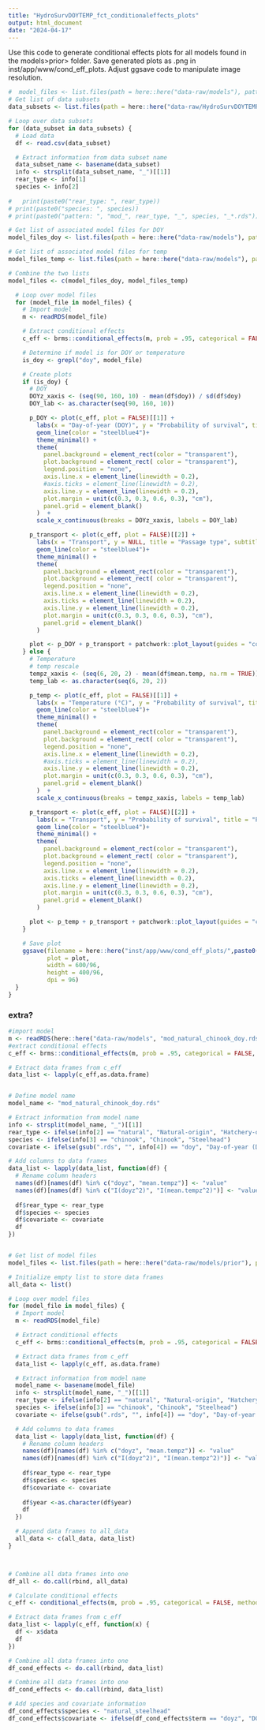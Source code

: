 ```yaml
---
title: "HydroSurvDOYTEMP_fct_conditionaleffects_plots"
output: html_document
date: "2024-04-17"
---
```


Use this code to generate conditional effects plots for all models found in the models>prior> folder. Save generated plots as .png in inst/app/www/cond_eff_plots. Adjust ggsave code to manipulate image resolution. 

```r
#  model_files <- list.files(path = here::here("data-raw/models"), pattern = "*.rds", full.names = TRUE)
# Get list of data subsets
data_subsets <- list.files(path = here::here("data-raw/HydroSurvDOYTEMP_data_subset"), pattern = "*.csv", full.names = TRUE)

# Loop over data subsets
for (data_subset in data_subsets) {
  # Load data
  df <- read.csv(data_subset)

  # Extract information from data subset name
  data_subset_name <- basename(data_subset)
  info <- strsplit(data_subset_name, "_")[[1]]
  rear_type <- info[1]
  species <- info[2]
  
#   print(paste0("rear_type: ", rear_type))
# print(paste0("species: ", species))
# print(paste0("pattern: ", "mod_", rear_type, "_", species, "_*.rds"))

# Get list of associated model files for DOY
model_files_doy <- list.files(path = here::here("data-raw/models"), pattern = paste0("mod_", rear_type, "_", species, "_doy.rds"), full.names = TRUE)

# Get list of associated model files for temp
model_files_temp <- list.files(path = here::here("data-raw/models"), pattern = paste0("mod_", rear_type, "_", species, "_temp.rds"), full.names = TRUE)

# Combine the two lists
model_files <- c(model_files_doy, model_files_temp)

  # Loop over model files
  for (model_file in model_files) {
    # Import model
    m <- readRDS(model_file)

    # Extract conditional effects
    c_eff <- brms::conditional_effects(m, prob = .95, categorical = FALSE, method = "posterior_epred", re_formula = NA)

    # Determine if model is for DOY or temperature
    is_doy <- grepl("doy", model_file)

    # Create plots
    if (is_doy) {
      # DOY
      DOYz_xaxis <- (seq(90, 160, 10) - mean(df$doy)) / sd(df$doy)
      DOY_lab <- as.character(seq(90, 160, 10))

      p_DOY <- plot(c_eff, plot = FALSE)[[1]] +
        labs(x = "Day-of-year (DOY)", y = "Probability of survival", title = "Day of year passage at LGR") +
        geom_line(color = "steelblue4")+
        theme_minimal() +
        theme(
          panel.background = element_rect(color = "transparent"),
          plot.background = element_rect( color = "transparent"),
          legend.position = "none",
          axis.line.x = element_line(linewidth = 0.2),
          #axis.ticks = element_line(linewidth = 0.2),
          axis.line.y = element_line(linewidth = 0.2),
          plot.margin = unit(c(0.3, 0.3, 0.6, 0.3), "cm"),
          panel.grid = element_blank()
        )  +
        scale_x_continuous(breaks = DOYz_xaxis, labels = DOY_lab)

      p_transport <- plot(c_eff, plot = FALSE)[[2]] +
        labs(x = "Transport", y = NULL, title = "Passage type", subtitle = "[0, In-river; 1, Barge Transported]") +
        geom_line(color = "steelblue4")+
        theme_minimal() +
        theme(
          panel.background = element_rect(color = "transparent"),
          plot.background = element_rect( color = "transparent"),
          legend.position = "none",
          axis.line.x = element_line(linewidth = 0.2),
          axis.ticks = element_line(linewidth = 0.2),
          axis.line.y = element_line(linewidth = 0.2),
          plot.margin = unit(c(0.3, 0.3, 0.6, 0.3), "cm"),
          panel.grid = element_blank()
        )

      plot <- p_DOY + p_transport + patchwork::plot_layout(guides = "collect")
    } else {
      # Temperature
      # temp rescale
      tempz_xaxis <- (seq(6, 20, 2) - mean(df$mean.temp, na.rm = TRUE)) / sd(df$mean.temp, na.rm = TRUE)
      temp_lab <- as.character(seq(6, 20, 2))

      p_temp <- plot(c_eff, plot = FALSE)[[1]] +
        labs(x = "Temperature (°C)", y = "Probability of survival", title = "River temperature at LGR") +
        geom_line(color = "steelblue4")+
        theme_minimal() +
        theme(
          panel.background = element_rect(color = "transparent"),
          plot.background = element_rect( color = "transparent"),
          legend.position = "none",
          axis.line.x = element_line(linewidth = 0.2),
          #axis.ticks = element_line(linewidth = 0.2),
          axis.line.y = element_line(linewidth = 0.2),
          plot.margin = unit(c(0.3, 0.3, 0.6, 0.3), "cm"),
          panel.grid = element_blank()
        )  +
        scale_x_continuous(breaks = tempz_xaxis, labels = temp_lab)

      p_transport <- plot(c_eff, plot = FALSE)[[2]] +
        labs(x = "Transport", y = "Probability of survival", title = "Passage type", subtitle = "[0, In-river; 1, Barge Transported]") + #update later
        geom_line(color = "steelblue4")+
        theme_minimal() +
        theme(
          panel.background = element_rect(color = "transparent"),
          plot.background = element_rect( color = "transparent"),
          legend.position = "none",
          axis.line.x = element_line(linewidth = 0.2),
          axis.ticks = element_line(linewidth = 0.2),
          axis.line.y = element_line(linewidth = 0.2),
          plot.margin = unit(c(0.3, 0.3, 0.6, 0.3), "cm"),
          panel.grid = element_blank()
        )

      plot <- p_temp + p_transport + patchwork::plot_layout(guides = "collect")
    }

    # Save plot
    ggsave(filename = here::here("inst/app/www/cond_eff_plots/",paste0(sub(".rds","",basename(model_file)), ".png")), 
           plot = plot, 
           width = 600/96, 
           height = 400/96, 
           dpi = 96)
  }
}

```

### extra?
```r

#import model
m <- readRDS(here::here("data-raw/models", "mod_natural_chinook_doy.rds"))
#extract conditional effects
c_eff <- brms::conditional_effects(m, prob = .95, categorical = FALSE, method = "posterior_epred", re_formula = NA) 

# Extract data frames from c_eff
data_list <- lapply(c_eff,as.data.frame)


# Define model name
model_name <- "mod_natural_chinook_doy.rds"

# Extract information from model name
info <- strsplit(model_name, "_")[[1]]
rear_type <- ifelse(info[2] == "natural", "Natural-origin", "Hatchery-origin")
species <- ifelse(info[3] == "chinook", "Chinook", "Steelhead")
covariate <- ifelse(gsub(".rds", "", info[4]) == "doy", "Day-of-year (DOY)", "Temperature")

# Add columns to data frames
data_list <- lapply(data_list, function(df) {
  # Rename column headers
  names(df)[names(df) %in% c("doyz", "mean.tempz")] <- "value"
  names(df)[names(df) %in% c("I(doyz^2)", "I(mean.tempz^2)")] <- "value_sq"
    
  df$rear_type <- rear_type
  df$species <- species
  df$covariate <- covariate
  df
})



```

```r
# Get list of model files
model_files <- list.files(path = here::here("data-raw/models/prior"), pattern = "*.rds", full.names = TRUE)

# Initialize empty list to store data frames
all_data <- list()

# Loop over model files
for (model_file in model_files) {
  # Import model
  m <- readRDS(model_file)

  # Extract conditional effects
  c_eff <- brms::conditional_effects(m, prob = .95, categorical = FALSE, method = "posterior_epred", re_formula = NA) 

  # Extract data frames from c_eff
  data_list <- lapply(c_eff, as.data.frame)

  # Extract information from model name
  model_name <- basename(model_file)
  info <- strsplit(model_name, "_")[[1]]
  rear_type <- ifelse(info[2] == "natural", "Natural-origin", "Hatchery-origin")
  species <- ifelse(info[3] == "chinook", "Chinook", "Steelhead")
  covariate <- ifelse(gsub(".rds", "", info[4]) == "doy", "Day-of-year (DOY)", "Temperature")

  # Add columns to data frames
  data_list <- lapply(data_list, function(df) {
    # Rename column headers
    names(df)[names(df) %in% c("doyz", "mean.tempz")] <- "value"
    names(df)[names(df) %in% c("I(doyz^2)", "I(mean.tempz^2)")] <- "value_sq"
    
    df$rear_type <- rear_type
    df$species <- species
    df$covariate <- covariate
    
    df$year <-as.character(df$year)
    df
  })

  # Append data frames to all_data
  all_data <- c(all_data, data_list)
}



# Combine all data frames into one
df_all <- do.call(rbind, all_data)
```


```r
# Calculate conditional effects
c_eff <- conditional_effects(m, prob = .95, categorical = FALSE, method = "posterior_epred", re_formula = NA)

# Extract data frames from c_eff
data_list <- lapply(c_eff, function(x) {
  df <- x$data
  df
})

# Combine all data frames into one
df_cond_effects <- do.call(rbind, data_list)

# Combine all data frames into one
df_cond_effects <- do.call(rbind, data_list)

# Add species and covariate information
df_cond_effects$species <- "natural_steelhead"
df_cond_effects$covariate <- ifelse(df_cond_effects$term == "doyz", "DOY", "Temperature")
```
